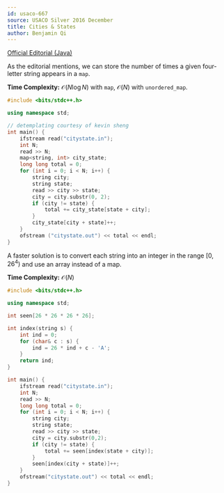 ```yaml
---
id: usaco-667
source: USACO Silver 2016 December
title: Cities & States
author: Benjamin Qi
---
```


[Official Editorial (Java)](http://www.usaco.org/current/data/sol_citystate_silver_dec16.html)

<LanguageSection>

<JavaSection></JavaSection>

<CPPSection>

As the editorial mentions, we can store the number of times a given four-letter
string appears in a `map`.

**Time Complexity:** $\mathcal{O}(N\log N)$ with `map`, $\mathcal{O}(N)$ with
`unordered_map`.

```cpp
#include <bits/stdc++.h>

using namespace std;

// detemplating courtesy of kevin sheng
int main() {
	ifstream read("citystate.in");
	int N;
	read >> N;
	map<string, int> city_state;
	long long total = 0;
	for (int i = 0; i < N; i++) {
		string city;
		string state;
		read >> city >> state;
		city = city.substr(0, 2);
		if (city != state) {
			total += city_state[state + city];
		}
		city_state[city + state]++;
	}
	ofstream ("citystate.out") << total << endl;
}
```

A faster solution is to convert each string into an integer in the range
$[0,26^4)$ and use an array instead of a map.

**Time Complexity:** $\mathcal{O}(N)$

```cpp
#include <bits/stdc++.h>

using namespace std;

int seen[26 * 26 * 26 * 26];

int index(string s) {
	int ind = 0;
	for (char& c : s) {
		ind = 26 * ind + c - 'A';
	}
	return ind;
}

int main() {
	ifstream read("citystate.in");
	int N;
	read >> N;
	long long total = 0;
	for (int i = 0; i < N; i++) {
		string city;
		string state;
		read >> city >> state;
		city = city.substr(0,2);
		if (city != state) {
			total += seen[index(state + city)];
		}
		seen[index(city + state)]++;
	}
	ofstream("citystate.out") << total << endl;
}
```

</CPPSection>

</LanguageSection>
